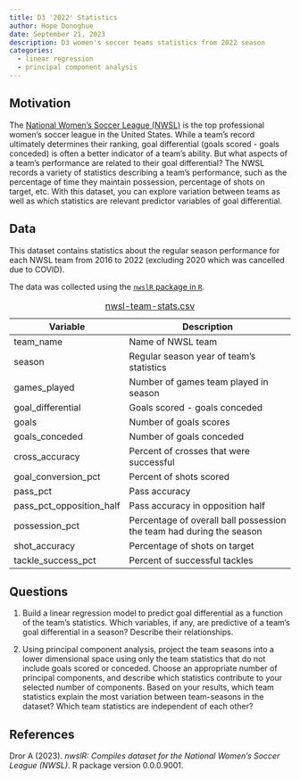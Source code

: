 ```yaml
---
title: D3 '2022' Statistics
author: Hope Donoghue
date: September 21, 2023
description: D3 women's soccer teams statistics from 2022 season
categories:
  - linear regression
  - principal component analysis
---
```


## Motivation

The [National Women’s Soccer League (NWSL)](https://www.nwslsoccer.com/) is the top professional women's soccer league in the United States. While a team's record ultimately determines their ranking, goal differential (goals scored - goals conceded) is often a better indicator of a team's ability. But what aspects of a team's performance are related to their goal differential? The NWSL records a variety of statistics describing a team's performance, such as the percentage of time they maintain possession, percentage of shots on target, etc. With this dataset, you can explore variation between teams as well as which statistics are relevant predictor variables of goal differential.  


## Data

This dataset contains statistics about the regular season performance for each NWSL team from 2016 to 2022 (excluding 2020 which was cancelled due to COVID). 

The data was collected using the [`nwslR` package in `R`](https://github.com/nwslR/nwslR). 


| Variable | Description |
|----|-------------|
| team_name |	Name of NWSL team |
| season |	Regular season year of team's statistics |
| games_played |	Number of games team played in season |
| goal_differential | Goals scored - goals conceded |
| goals |	Number of goals scores |
| goals_conceded |	Number of goals conceded |
| cross_accuracy |	Percent of crosses that were successful |
| goal_conversion_pct |	Percent of shots scored |
| pass_pct |	Pass accuracy |
| pass_pct_opposition_half |	Pass accuracy in opposition half |
| possession_pct |	Percentage of overall ball possession the team had during the season |
| shot_accuracy |	Percentage of shots on target |
| tackle_success_pct |	Percent of successful tackles |

: [nwsl-team-stats.csv](../data/nwsl-team-stats.csv)


## Questions

1. Build a linear regression model to predict goal differential as a function of the team's statistics. Which variables, if any, are predictive of a team's goal differential in a season? Describe their relationships.

2. Using principal component analysis, project the team seasons into a lower dimensional space using only the team statistics that do not include goals scored or conceded. Choose an appropriate number of principal components, and describe which statistics contribute to your selected number of components. Based on your results, which team statistics explain the most variation between team-seasons in the dataset? Which team statistics are independent of each other?

## References

Dror A (2023). _nwslR: Compiles dataset for the National Women's Soccer
  League (NWSL)_. R package version 0.0.0.9001.
  


